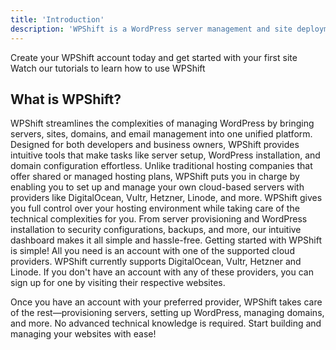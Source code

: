 ```yaml
---
title: 'Introduction'
description: 'WPShift is a WordPress server management and site deployment tool.'
---
```


<CardGroup cols={2}>
    <Card
        title="Create an account"
        icon="user-plus"
        href="https://app.wpshift.io/register"
    >
        Create your WPShift account today and get started with your first site
    </Card>
    <Card
        title="Watch tutorials"
        icon="youtube"
        href="https://www.youtube.com/@wpshift"
    >
        Watch our tutorials to learn how to use WPShift
    </Card>
</CardGroup>

## What is WPShift?
WPShift streamlines the complexities of managing WordPress by bringing servers, sites, domains, and email management into one unified platform. Designed for both developers and business owners, WPShift provides intuitive tools that make tasks like server setup, WordPress installation, and domain configuration effortless.
Unlike traditional hosting companies that offer shared or managed hosting plans, WPShift puts you in charge by enabling you to set up and manage your own cloud-based servers with providers like DigitalOcean, Vultr, Hetzner, Linode, and more. WPShift gives you full control over your hosting environment while taking care of the technical complexities for you. From server provisioning and WordPress installation to security configurations, backups, and more, our intuitive dashboard makes it all simple and hassle-free.
Getting started with WPShift is simple! All you need is an account with one of the supported cloud providers. WPShift currently supports DigitalOcean, Vultr, Hetzner and Linode. If you don't have an account with any of these providers, you can sign up for one by visiting their respective websites.

Once you have an account with your preferred provider, WPShift takes care of the rest—provisioning servers, setting up WordPress, managing domains, and more. No advanced technical knowledge is required. Start building and managing your websites with ease!